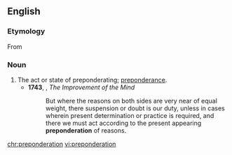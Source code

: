==English==

===Etymology===
From {{etyl|la|en}} {{m|la|praepondero||outweigh, turn the scale}}

===Noun===
{{en-noun}}

# The act or state of preponderating; [[preponderance]].
#* '''1743''', {{w|Isaac Watts}}, ''The Improvement of the Mind''
#*: But where the reasons on both sides are very near of equal weight, there suspension or doubt is our duty, unless in cases wherein present determination or practice is required, and there we must act according to the present appearing '''preponderation''' of reasons.

[[chr:preponderation]]
[[vi:preponderation]]
